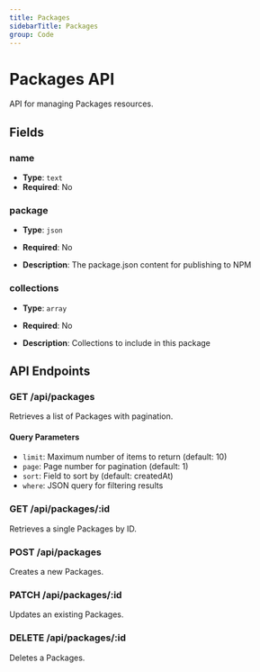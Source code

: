 ```yaml
---
title: Packages
sidebarTitle: Packages
group: Code
---
```


# Packages API

API for managing Packages resources.

## Fields

### name

- **Type**: `text`
- **Required**: No




### package

- **Type**: `json`
- **Required**: No

- **Description**: The package.json content for publishing to NPM


### collections

- **Type**: `array`
- **Required**: No

- **Description**: Collections to include in this package



## API Endpoints

### GET /api/packages
Retrieves a list of Packages with pagination.

#### Query Parameters
- `limit`: Maximum number of items to return (default: 10)
- `page`: Page number for pagination (default: 1)
- `sort`: Field to sort by (default: createdAt)
- `where`: JSON query for filtering results

### GET /api/packages/:id
Retrieves a single Packages by ID.

### POST /api/packages
Creates a new Packages.

### PATCH /api/packages/:id
Updates an existing Packages.

### DELETE /api/packages/:id
Deletes a Packages.

